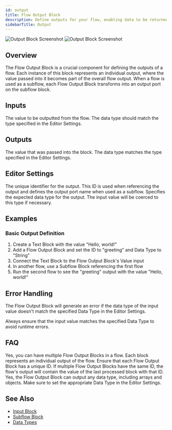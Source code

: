 ```yaml
---
id: output
title: Flow Output Block
description: Define outputs for your flow, enabling data to be returned from workflows
sidebarTitle: Output
---
```


<Frame className="block dark:hidden">
  <img src="/block-reference/assets/output_light.png" alt="Output Block Screenshot" />
</Frame>
<Frame className="hidden dark:block">
  <img src="/block-reference/assets/output_dark.png" alt="Output Block Screenshot" />
</Frame>

## Overview

The Flow Output Block is a crucial component for defining the outputs of a flow. Each instance of this block represents an individual output, where the value passed into it becomes part of the overall flow output. When a flow is used as a subflow, each Flow Output Block transforms into an output port on the subflow block.

## Inputs

<ParamField path="value" type="any" required>
  The value to be outputted from the flow. The data type should match the type specified in the Editor Settings.
</ParamField>

## Outputs

<ResponseField name="valueOutput" type="any">
  The value that was passed into the block. The data type matches the type specified in the Editor Settings.
</ResponseField>

## Editor Settings

<ParamField path="id" type="string" default="output" required>
  The unique identifier for the output. This ID is used when referencing the output and defines the output port name when used as a subflow.
</ParamField>

<ParamField path="dataType" type="string" default="string">
  Specifies the expected data type for the output. The input value will be coerced to this type if necessary.
</ParamField>

## Examples

### Basic Output Definition

1. Create a Text Block with the value "Hello, world!"
2. Add a Flow Output Block and set the ID to "greeting" and Data Type to "String"
3. Connect the Text Block to the Flow Output Block's Value input
4. In another flow, use a Subflow Block referencing the first flow
5. Run the second flow to see the "greeting" output with the value "Hello, world!"

## Error Handling

The Flow Output Block will generate an error if the data type of the input value doesn't match the specified Data Type in the Editor Settings.

<Warning>
  Always ensure that the input value matches the specified Data Type to avoid runtime errors.
</Warning>

## FAQ

<AccordionGroup>
  <Accordion title="Can I have multiple Flow Output Blocks in a flow?">
    Yes, you can have multiple Flow Output Blocks in a flow. Each block represents an individual output of the flow. Ensure that each Flow Output Block has a unique ID.
  </Accordion>

  <Accordion title="What happens if the ID of a Flow Output Block is not unique?">
    If multiple Flow Output Blocks have the same ID, the flow's output will contain the value of the last processed block with that ID.
  </Accordion>

  <Accordion title="Can I use the Flow Output Block to output complex data types?">
    Yes, the Flow Output Block can output any data type, including arrays and objects. Make sure to set the appropriate Data Type in the Editor Settings.
  </Accordion>
</AccordionGroup>

## See Also

- [Input Block](/block-reference/input-output/input)
- [Subflow Block](/block-reference/input-output/subflow)
- [Data Types](/user-guide/workflow/data-types)
